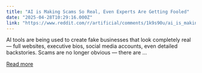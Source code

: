 ```yaml
---
title: "AI is Making Scams So Real, Even Experts Are Getting Fooled"
date: "2025-04-28T10:29:16.000Z"
link: "https://www.reddit.com/r/artificial/comments/1k9s90u/ai_is_making_scams_so_real_even_experts_are/"
---
```


AI tools are being used to create fake businesses that look completely real — full websites, executive bios, social media accounts, even detailed backstories.
 Scams are no longer obvious — there are ...

[Read more](https://www.reddit.com/r/artificial/comments/1k9s90u/ai_is_making_scams_so_real_even_experts_are/)
